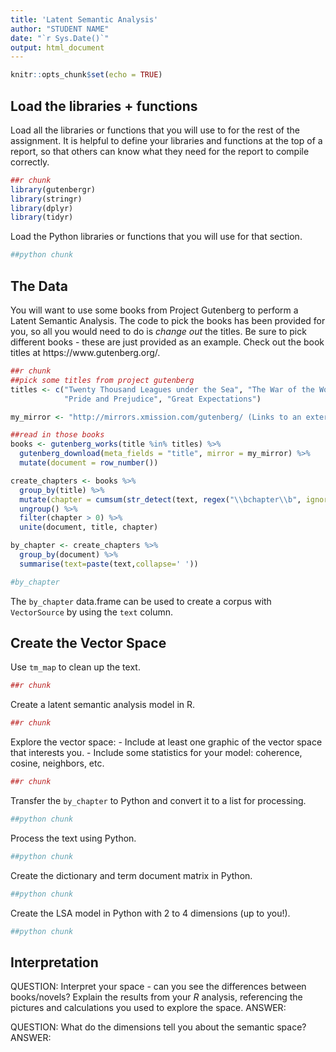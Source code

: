 ```yaml
---
title: 'Latent Semantic Analysis'
author: "STUDENT NAME"
date: "`r Sys.Date()`"
output: html_document
---
```


```r
knitr::opts_chunk$set(echo = TRUE)
```

## Load the libraries + functions

Load all the libraries or functions that you will use to for the rest of the assignment. It is helpful to define your libraries and functions at the top of a report, so that others can know what they need for the report to compile correctly.

```r
##r chunk
library(gutenbergr)
library(stringr)
library(dplyr)
library(tidyr)
```

Load the Python libraries or functions that you will use for that section. 

```python
##python chunk

```

## The Data

You will want to use some books from Project Gutenberg to perform a Latent Semantic Analysis. The code to pick the books has been provided for you, so all you would need to do is *change out* the titles. Be sure to pick different books - these are just provided as an example. Check out the book titles at https://www.gutenberg.org/. 

```r
##r chunk
##pick some titles from project gutenberg
titles <- c("Twenty Thousand Leagues under the Sea", "The War of the Worlds",
            "Pride and Prejudice", "Great Expectations")

my_mirror <- "http://mirrors.xmission.com/gutenberg/ (Links to an external site.)"

##read in those books
books <- gutenberg_works(title %in% titles) %>%
  gutenberg_download(meta_fields = "title", mirror = my_mirror) %>%
  mutate(document = row_number())

create_chapters <- books %>% 
  group_by(title) %>%
  mutate(chapter = cumsum(str_detect(text, regex("\\bchapter\\b", ignore_case = TRUE)))) %>% 
  ungroup() %>%
  filter(chapter > 0) %>%
  unite(document, title, chapter) 

by_chapter <- create_chapters %>% 
  group_by(document) %>% 
  summarise(text=paste(text,collapse=' '))

#by_chapter
```

The `by_chapter` data.frame can be used to create a corpus with `VectorSource` by using the `text` column. 

## Create the Vector Space

Use `tm_map` to clean up the text. 

```r
##r chunk 

```

Create a latent semantic analysis model in R. 

```r
##r chunk

```

Explore the vector space:
  - Include at least one graphic of the vector space that interests you. 
  - Include some statistics for your model: coherence, cosine, neighbors, etc. 

```r
##r chunk

```

Transfer the `by_chapter` to Python and convert it to a list for processing. 

```python
##python chunk

```

Process the text using Python. 

```python
##python chunk

```

Create the dictionary and term document matrix in Python.

```python
##python chunk

```

Create the LSA model in Python with 2 to 4 dimensions (up to you!). 

```python
##python chunk

```

## Interpretation

QUESTION: Interpret your space - can you see the differences between books/novels? Explain the results from your *R* analysis, referencing the pictures and calculations you used to explore the space. 
ANSWER:

QUESTION: What do the dimensions tell you about the semantic space? 
ANSWER:
  


